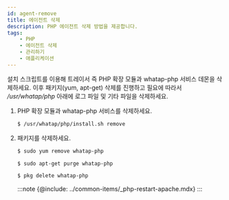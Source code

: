 ```yaml
---
id: agent-remove
title: 에이전트 삭제
description: PHP 에이전트 삭제 방법을 제공합니다.
tags:
    - PHP
    - 에이전트 삭제
    - 관리하기
    - 애플리케이션
---
```



설치 스크립트를 이용해 트레이서 즉 PHP 확장 모듈과 whatap-php 서비스 데몬을 삭제하세요. 이후 패키지(yum, apt-get) 삭제를 진행하고 필요에 따라서 */usr/whatap/php* 아래에 로그 파일 및 기타 파일을 삭제하세요.

1. PHP 확장 모듈과 whatap-php 서비스를 삭제하세요.

    ```bash
    $ /usr/whatap/php/install.sh remove
    ```

1. 패키지를 삭제하세요.

    <Tabs>
    <TabItem value="rdct" label="Redhat/CentOS" default>

    ```bash
    $ sudo yum remove whatap-php
    ```
    
    </TabItem>
    <TabItem value="dbub" label="Debian/Ubuntu">

    ```bash
    $ sudo apt-get purge whatap-php
    ```

    </TabItem>
    <TabItem value="frbsd" label="FreeBSD">

    ```bash
    $ pkg delete whatap-php
    ```

    </TabItem>
    </Tabs>  

    :::note
    {@include: ../common-items/_php-restart-apache.mdx} 
    :::